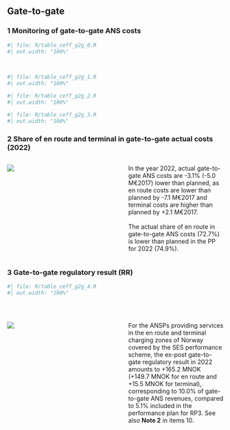 ## Gate-to-gate
### 1 Monitoring of gate-to-gate ANS costs

```r
#| file: R/table_ceff_g2g_0.R
#| out.width: "100%"
```  
<br>
```r
#| file: R/table_ceff_g2g_1.R
#| out.width: "100%"
```  

```r
#| file: R/table_ceff_g2g_2.R
#| out.width: "100%"
```  

```r
#| file: R/table_ceff_g2g_3.R
#| out.width: "100%"
```  



### 2 Share of en route and terminal in gate-to-gate actual costs (2022)

:::: {.columns}
  
::: {.column width="50%"}
![](images/2022/Norway/9_G2G_1.png)
:::

::: {.column width="2%"}
:::

::: {.column width="48%"}
In the year 2022, actual gate-to-gate ANS costs are -3.1% (-5.0 M€2017) lower than planned, as en route costs are lower than planned by -7.1 M€2017 and terminal costs are higher than planned by +2.1 M€2017.<br/><br/>The actual share of en route in gate-to-gate ANS costs (72.7%) is lower than planned in the PP for 2022 (74.9%).
:::

::::

### 3 Gate-to-gate regulatory result (RR) 

```r
#| file: R/table_ceff_g2g_4.R
#| out.width: "100%"
```  
<br>

:::: {.columns}
  
::: {.column width="50%"}
![](images/2022/Norway/9_G2G_2.png)
:::

::: {.column width="2%"}
:::

::: {.column width="48%"}
For the ANSPs providing services in the en route and terminal charging zones of Norway covered by the SES performance scheme, the ex-post gate-to-gate regulatory result in 2022 amounts to +165.2 MNOK (+149.7 MNOK for en route and +15.5 MNOK for terminal), corresponding to 10.0% of gate-to-gate ANS revenues, compared to 5.1% included in the performance plan for RP3. See also **Note 2** in items 10.
:::

::::

